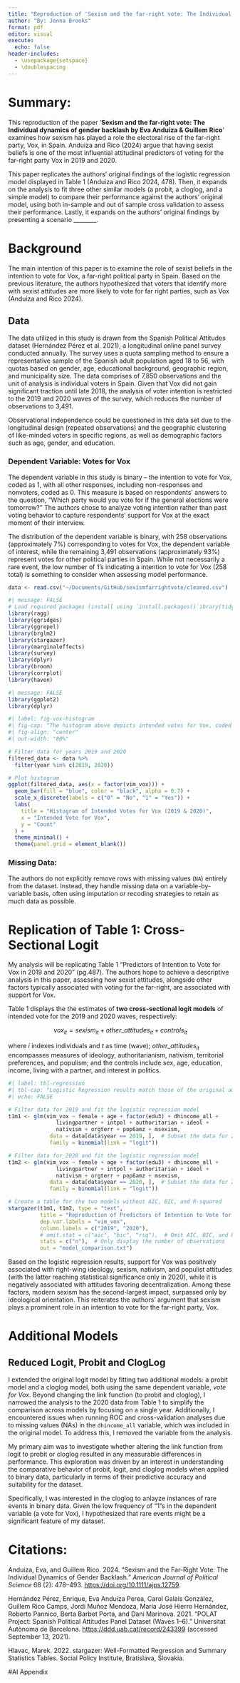 ```yaml
---
title: "Reproduction of 'Sexism and the far-right vote: The Individual dynamics of gender backlash by Eva Anduiza & Guillem Rico'"
author: "By: Jenna Brooks"
format: pdf
editor: visual
execute:
  echo: false
header-includes:
  - \usepackage{setspace}
  - \doublespacing
---
```


# Summary:

This reproduction of the paper '**Sexism and the far-right vote: The Individual dynamics of gender backlash by Eva Anduiza & Guillem Rico**' examines how sexism has played a role the electoral rise of the far-right party, Vox, in Spain. Anduiza and Rico (2024) argue that having sexist beliefs is one of the most influential attitudinal predictors of voting for the far-right party Vox in 2019 and 2020.

This paper replicates the authors' original findings of the logistic regression model displayed in Table 1 (Anduiza and Rico 2024, 478). Then, it expands on the analysis to fit three other similar models (a probit, a cloglog, and a simple model) to compare their performance against the authors' original model, using both in-sample and out of sample cross validation to assess their performance. Lastly, it expands on the authors' original findings by presenting a scenario \_\_\_\_\_\_\_\_.

# Background

The main intention of this paper is to examine the role of sexist beliefs in the intention to vote for Vox, a far-right political party in Spain. Based on the previous literature, the authors hypothesized that voters that identify more with sexist attitudes are more likely to vote for far right parties, such as Vox (Anduiza and Rico 2024).

## Data

The data utilized in this study is drawn from the Spanish Political Attitudes dataset (Hernández Pérez et al. 2021), a longitudinal online panel survey conducted annually. The survey uses a quota sampling method to ensure a representative sample of the Spanish adult population aged 18 to 56, with quotas based on gender, age, educational background, geographic region, and municipality size. The data comprises of 7,850 observations and the unit of analysis is individual voters in Spain. Given that Vox did not gain significant traction until late 2018, the analysis of voter intention is restricted to the 2019 and 2020 waves of the survey, which reduces the number of observations to 3,491.

Observational independence could be questioned in this data set due to the longitudinal design (repeated observations) and the geographic clustering of like-minded voters in specific regions, as well as demographic factors such as age, gender, and education.

### Dependent Variable: Votes for Vox

The dependent variable in this study is binary – the intention to vote for Vox, coded as 1, with all other responses, including non-responses and nonvoters, coded as 0. This measure is based on respondents' answers to the question, "Which party would you vote for if the general elections were tomorrow?" The authors chose to analyze voting intention rather than past voting behavior to capture respondents' support for Vox at the exact moment of their interview.

The distribution of the dependent variable is binary, with 258 observations (approximately 7%) corresponding to votes for Vox, the dependent variable of interest, while the remaining 3,491 observations (approximately 93%) represent votes for other political parties in Spain. While not necessarily a rare event, the low number of 1's indicating a intention to vote for Vox (258 total) is something to consider when assessing model performance.

```r
data <- read.csv("~/Documents/GitHub/sexismfarrightvote/cleaned.csv")

```

```r
#| message: FALSE
# Load required packages (install using `install.packages()`ibrary(tidyverse)
library(ragg)
library(ggridges)
library(ggrepel)
library(brglm2)
library(stargazer)
library(marginaleffects)
library(survey)
library(dplyr)
library(broom)
library(corrplot)
library(haven)
```

```r
#| message: FALSE
library(ggplot2)
library(dplyr)

#| label: fig-vox-histogram
#| fig-cap: "The histogram above depicts intended votes for Vox, coded as 1 for 'Yes' and 0 for 'No'. It shows a binary distribution, with a significantly higher frequency of 0s (3,491 for non-Vox voters) compared to 1s (258 for Vox voters)."
#| fig-align: "center"
#| out-width: "80%" 

# Filter data for years 2019 and 2020
filtered_data <- data %>%
  filter(year %in% c(2019, 2020))

# Plot histogram
ggplot(filtered_data, aes(x = factor(vim_vox))) +
  geom_bar(fill = "blue", color = "black", alpha = 0.7) +
  scale_x_discrete(labels = c("0" = "No", "1" = "Yes")) +
  labs(
    title = "Histogram of Intended Votes for Vox (2019 & 2020)",
    x = "Intended Vote for Vox",
    y = "Count"
  ) +
  theme_minimal() +
  theme(panel.grid = element_blank())

```

### Missing Data:

The authors do not explicitly remove rows with missing values (`NA`) entirely from the dataset. Instead, they handle missing data on a variable-by-variable basis, often using imputation or recoding strategies to retain as much data as possible.

# Replication of Table 1: Cross- Sectional Logit

My analysis will be replicating Table 1 "Predictors of Intention to Vote for Vox in 2019 and 2020" (pg.487). The authors hope to achieve a descriptive analysis in this paper, assessing how sexist attitudes, alongside other factors typically associated with voting for the far-right, are associated with support for Vox.

Table 1 displays the the estimates of **two cross-sectional logit models** of intended vote for the 2019 and 2020 waves, respectively:

$$
vox_{it} = sexism_{it} + other\_attitudes_{it} + controls_{it}
$$

where $i$ indexes individuals and $t$ as time (wave); $other\_attitudes_{it}$ encompasses measures of ideology, authoritarianism, nativism, territorial preferences, and populism; and the controls include sex, age, education, income, living with a partner, and interest in politics.

```r
#| label: tbl-regression
#| tbl-cap: "Logistic Regression results match those of the original authors. This table shows support for Vox positively associated with sexist beliefs. "
#| echo: FALSE 

# Filter data for 2019 and fit the logistic regression model
t1m1 <- glm(vim_vox ~ female + age + factor(edu3) + dhincome_all + 
               livingpartner + intpol + authoritarian + ideol + 
               nativism + orgterr + pop6amz + msexism,
             data = data[data$year == 2019, ],  # Subset the data for 2019
             family = binomial(link = "logit"))

# Filter data for 2020 and fit the logistic regression model
t1m2 <- glm(vim_vox ~ female + age + factor(edu3) + dhincome_all + 
               livingpartner + intpol + authoritarian + ideol + 
               nativism + orgterr + pop6amz + msexism,
             data = data[data$year == 2020, ],  # Subset the data for 2020
             family = binomial(link = "logit"))

# Create a table for the two models without AIC, BIC, and R-squared
stargazer(t1m1, t1m2, type = "text", 
          title = "Reproduction of Predictors of Intention to Vote for Vox in 2019 and 2020",
          dep.var.labels = "vim_vox",
          column.labels = c("2019", "2020"),
          # omit.stat = c("aic", "bic", "rsq"),  # Omit AIC, BIC, and R-squared
          stats = c("n"),  # Only display the number of observations
          out = "model_comparison.txt")

```

Based on the logistic regression results, support for Vox was positively associated with right-wing ideology, sexism, nativism, and populist attitudes (with the latter reaching statistical significance only in 2020), while it is negatively associated with attitudes favoring decentralization. Among these factors, modern sexism has the second-largest impact, surpassed only by ideological orientation. This reiterates the authors' argument that sexism plays a prominent role in an intention to vote for the far-right party, Vox.

# Additional Models

## Reduced Logit, Probit and ClogLog

I extended the original logit model by fitting two additional models: a probit model and a cloglog model, both using the same dependent variable, *vote for Vox*. Beyond changing the link function (to probit and cloglog), I narrowed the analysis to the 2020 data from Table 1 to simplify the comparison across models by focusing on a single year. Additionally, I encountered issues when running ROC and cross-validation analyses due to missing values (NAs) in the `dhincome_all` variable, which was included in the original model. To address this, I removed the variable from the analysis.

My primary aim was to investigate whether altering the link function from logit to probit or cloglog resulted in any measurable differences in performance. This exploration was driven by an interest in understanding the comparative behavior of probit, logit, and cloglog models when applied to binary data, particularly in terms of their predictive accuracy and suitability for the dataset.

Specifically, I was interested in the cloglog to anlayze instances of rare events in binary data. Given the low frequency of "1"s in the dependent variable (a vote for Vox), I hypothesized that rare events might be a significant feature of my dataset.

# Citations:

Anduiza, Eva, and Guillem Rico. 2024. "Sexism and the Far-Right Vote: The Individual Dynamics of Gender Backlash." *American Journal of Political Science* 68 (2): 478–493. <https://doi.org/10.1111/ajps.12759>.

Hernández Pérez, Enrique, Eva Anduiza Perea, Carol Galais González, Guillem Rico Camps, Jordi Muñoz Mendoza, María José Hierro Hernández, Roberto Pannico, Berta Barbet Porta, and Dani Marinova. 2021. “POLAT Project: Spanish Political Attitudes Panel Dataset (Waves 1–6).” Universitat Autònoma de Barcelona. <https://ddd.uab.cat/record/243399> (accessed September 13, 2021).

Hlavac, Marek. 2022. stargazer: Well-Formatted Regression and Summary Statistics Tables. Social Policy Institute, Bratislava, Slovakia.

#AI Appendix
